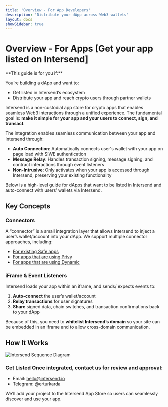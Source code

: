 ```yaml
---
title: 'Overview - For App Developers'
description: 'Distribute your dApp across Web3 wallets'
layout: docs
showSidebar: true
---
```



# Overview - For Apps [Get your app listed on Intersend]

<Callout type="info">
  **This guide is for you if:**

You’re building a dApp and want to:

- Get listed in Intersend’s ecosystem
- Distribute your app and reach crypto users through partner wallets
</Callout>

Intersend is a non-custodial app store for crypto apps that enables seamless Web3 interactions through a unified experience. The fundamental goal is: **make it simple for your app and your users to connect, sign, and transact**.

The integration enables seamless communication between your app and Intersend through:

- **Auto Connection**: Automatically connects user's wallet with your app on page load with SIWE authentication
- **Message Relay**: Handles transaction signing, message signing, and contract interactions through event listeners
- **Non-Intrusive**: Only activates when your app is accessed through Intersend, preserving your existing functionality

Below is a high-level guide for dApps that want to be listed in Intersend and auto-connect with users’ wallets via Intersend.

## Key Concepts

### Connectors

A “connector” is a small integration layer that allows Intersend to inject a user’s wallet/account into your dApp. We support multiple connector approaches, including:

- [For existing Safe apps](https://docs.intersend.io/apps/safe)
- [For apps that are using Privy](https://docs.intersend.io/apps/privy)
- [For apps that are using Dynamic](https://docs.intersend.io/apps/dynamic)

### iFrame & Event Listeners

Intersend loads your app within an iframe, and sends/ expects events to:

1. **Auto-connect** the user’s wallet/account
2. **Relay transactions** for user signatures
3. **Share** signed data, chain switches, and transaction confirmations back to your dApp

Because of this, you need to **whitelist Intersend’s domain** so your site can be embedded in an iframe and to allow cross-domain communication.

## How It Works


![Intersend Sequence Diagram](https://www.mermaidchart.com/raw/3f350c1f-4465-4676-8fea-4088d143e879?theme=light&version=v0.1&format=svg)


### Get Listed Once integrated, contact us for review and approval:

- Email: hello@intersend.io
- Telegram: @erturkarda

We’ll add your project to the Intersend App Store so users can seamlessly discover and use your app.
